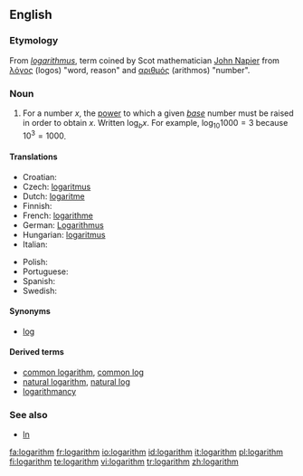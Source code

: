 {{wikipedia}}
==English==

===Etymology===
From {{NL.}} ''[[logarithmus]]'', term coined by Scot mathematician [[w:John Napier|John Napier]] from {{Gr.}} [[λόγος]] (logos) "word, reason" and [[αριθμός]] (arithmos) "number".

===Noun===
{{en-noun}}
# {{mathematics}} For a number <math>x</math>, the [[power]] to which a given ''[[base]]'' number must be raised in order to obtain <math>x</math>.  Written <math>\log_b x</math>.  For example, <math>\log_{10} 1000 = 3</math> because <math>10^3 = 1000</math>.

====Translations====
{{top}}
* Croatian: {{t-|hr|logaritam|m}}
* Czech: [[logaritmus]] {{m}}
* Dutch: [[logaritme]]
* Finnish: {{t-|fi|logaritmi}}
* French: [[logarithme]] {{m}}
* German: [[Logarithmus]] {{m}}
* Hungarian: [[logaritmus]]
* Italian: {{t-|it|logaritmo|m}}
{{mid}}
* Polish: {{t-|pl|logarytm|m}}
* Portuguese: {{t+|pt|logaritmo|m}}
* Spanish: {{t-|es|logaritmo|m}}
* Swedish: {{t+|sv|logaritm|c}}
{{bottom}}

====Synonyms====
*[[log]]

====Derived terms====
*[[common logarithm]], [[common log]]
*[[natural logarithm]], [[natural log]]
*[[logarithmancy]]

===See also===
*[[ln]]

[[fa:logarithm]]
[[fr:logarithm]]
[[io:logarithm]]
[[id:logarithm]]
[[it:logarithm]]
[[pl:logarithm]]
[[fi:logarithm]]
[[te:logarithm]]
[[vi:logarithm]]
[[tr:logarithm]]
[[zh:logarithm]]